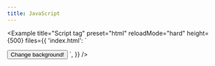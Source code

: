 ```yaml
---
title: JavaScript
---
```


<Example
  title="Script tag"
  preset="html"
  reloadMode="hard"
  height={500}
  files={{
    'index.html': `<!DOCTYPE html>
<html lang="en">
  <head>
    <meta charset="utf-8">
    <title>My page</title>
  </head>
  <body>
    <button>Change background!</button>
  </body>
  <script>
    const button = document.querySelector('button')\n
    button.onclick = () => {
      document.body.style.backgroundColor = 'dodgerblue'
    }
  </script>
</html>`,
  }}
/>
